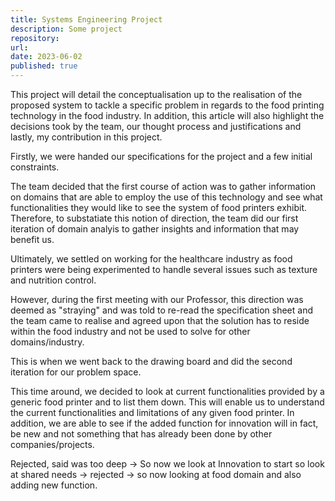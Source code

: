 ```yaml
---
title: Systems Engineering Project
description: Some project
repository: 
url: 
date: 2023-06-02
published: true
---
```


This project will detail the conceptualisation up to the realisation of the proposed system to tackle a specific problem in regards to the food printing technology in the food industry.
In addition, this article will also highlight the decisions took by the team, our thought process and justifications and lastly, my contribution in this project.


Firstly, we were handed our specifications for the project and a few initial constraints.

The team decided that the first course of action was to gather information on domains that are able to employ the use of this technology and see what functionalities they would like to see the system of food printers exhibit. Therefore, to substatiate this notion of direction, the team did our first iteration of domain analyis to gather insights and information that may benefit us.

Ultimately, we settled on working for the healthcare industry as food printers were being experimented to handle several issues such as texture and nutrition control.

However, during the first meeting with our Professor, this direction was deemed as "straying" and was told to re-read the specification sheet and the team came to realise and agreed upon that the solution has to reside within the food industry and not be used to solve for other domains/industry.



This is when we went back to the drawing board and did the second iteration for our problem space.

This time around, we decided to look at current functionalities provided by a generic food printer and to list them down. This will enable us to understand the current functionalities and limitations of any given food printer. In addition, we are able to see if the added function for innovation will in fact, be new and not something that has already been done by other companies/projects.

Rejected, said was too deep -> So now we look at Innovation to start so look at shared needs -> rejected -> so now looking at food domain and also adding new function.
